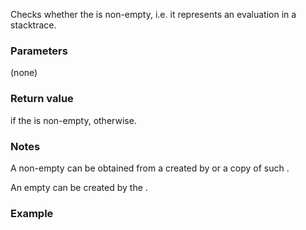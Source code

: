 {{cpp/utility/stacktrace_entry/title|operator bool}}
{{cpp/utility/stacktrace_entry/navbar}}
{{ddcl | since=c++23 |
constexpr explicit operator bool() const noexcept;
}}

Checks whether the {{tt|stacktrace_entry}} is non-empty, i.e. it represents an evaluation in a stacktrace.

===Parameters===
(none)

===Return value===
{{c|true}} if the {{tt|stacktrace_entry}} is non-empty, {{c|false}} otherwise.

===Notes===
A non-empty {{tt|stacktrace_entry}} can be obtained from a {{lc|std::basic_stacktrace}} created by {{lc|std::basic_stacktrace::current}} or a copy of such {{tt|std::basic_stacktrace}}.

An empty {{tt|stacktrace_entry}} can be created by the {{rlp|stacktrace_entry|default constructor}}.

===Example===
{{example}}

{{langlinks|es|ja|ru|zh}}